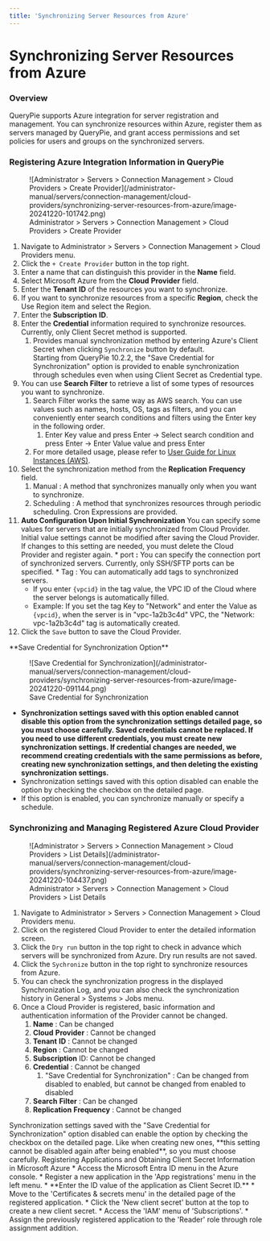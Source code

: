 ```yaml
---
title: 'Synchronizing Server Resources from Azure'
---
```



# Synchronizing Server Resources from Azure

### Overview

QueryPie supports Azure integration for server registration and management. You can synchronize resources within Azure, register them as servers managed by QueryPie, and grant access permissions and set policies for users and groups on the synchronized servers.


### Registering Azure Integration Information in QueryPie

<figure data-layout="center" data-align="center">
![Administrator &gt; Servers &gt; Connection Management &gt; Cloud Providers &gt; Create Provider](/administrator-manual/servers/connection-management/cloud-providers/synchronizing-server-resources-from-azure/image-20241220-101742.png)
<figcaption>
Administrator &gt; Servers &gt; Connection Management &gt; Cloud Providers &gt; Create Provider
</figcaption>
</figure>

1. Navigate to Administrator &gt; Servers &gt; Connection Management &gt; Cloud Providers menu.
2. Click the `+ Create Provider` button in the top right.
3. Enter a name that can distinguish this provider in the **Name** field.
4. Select Microsoft Azure from the **Cloud**   **Provider** field.
5. Enter the **Tenant**   **ID** of the resources you want to synchronize.
6. If you want to synchronize resources from a specific **Region**, check the Use Region item and select the Region.
7. Enter the **Subscription**   **ID**.
8. Enter the **Credential** information required to synchronize resources. Currently, only Client Secret method is supported.
    1. Provides manual synchronization method by entering Azure's Client Secret when clicking `Synchronize` button by default. <br/>Starting from QueryPie 10.2.2, the "Save Credential for Synchronization" option is provided to enable synchronization through schedules even when using Client Secret as Credential type. 
9. You can use **Search**   **Filter** to retrieve a list of some types of resources you want to synchronize. 
    1. Search Filter works the same way as AWS search. You can use values such as names, hosts, OS, tags as filters, and you can conveniently enter search conditions and filters using the Enter key in the following order. 
        1. Enter Key value and press Enter → Select search condition and press Enter → Enter Value value and press Enter 
    2. For more detailed usage, please refer to [User Guide for Linux Instances (AWS)](https://docs.aws.amazon.com/AWSEC2/latest/UserGuide/Using_Filtering.html#advancedsearch). 
10. Select the synchronization method from the **Replication**   **Frequency** field.
    1. Manual : A method that synchronizes manually only when you want to synchronize.
    2. Scheduling : A method that synchronizes resources through periodic scheduling. Cron Expressions are provided.
11.  **Auto Configuration Upon Initial Synchronization** You can specify some values for servers that are initially synchronized from Cloud Provider. Initial value settings cannot be modified after saving the Cloud Provider. If changes to this setting are needed, you must delete the Cloud Provider and register again.
    * port **:**  You can specify the connection port of synchronized servers. Currently, only SSH/SFTP ports can be specified.
    * Tag : You can automatically add tags to synchronized servers. 
        * If you enter `{vpcid}` in the tag value, the VPC ID of the Cloud where the server belongs is automatically filled.
        * Example: If you set the tag Key to "Network" and enter the Value as `{vpcid}`, when the server is in "vpc-1a2b3c4d" VPC, the "Network: vpc-1a2b3c4d" tag is automatically created.
12. Click the `Save` button to save the Cloud Provider.

<Callout type="important">
**Save Credential for Synchronization Option**

<figure data-layout="center" data-align="center">
![Save Credential for Synchronization](/administrator-manual/servers/connection-management/cloud-providers/synchronizing-server-resources-from-azure/image-20241220-091144.png)
<figcaption>
Save Credential for Synchronization
</figcaption>
</figure>

*  **Synchronization settings saved with this option enabled cannot disable this option from the synchronization settings detailed page, so you must choose carefully. Saved credentials cannot be replaced. If you need to use different credentials, you must create new synchronization settings. If credential changes are needed, we recommend creating credentials with the same permissions as before, creating new synchronization settings, and then deleting the existing synchronization settings.** 
* Synchronization settings saved with this option disabled can enable the option by checking the checkbox on the detailed page.
* If this option is enabled, you can synchronize manually or specify a schedule.
</Callout>

### Synchronizing and Managing Registered Azure Cloud Provider

<figure data-layout="center" data-align="center">
![Administrator &gt; Servers &gt; Connection Management &gt; Cloud Providers &gt; List Details](/administrator-manual/servers/connection-management/cloud-providers/synchronizing-server-resources-from-azure/image-20241220-104437.png)
<figcaption>
Administrator &gt; Servers &gt; Connection Management &gt; Cloud Providers &gt; List Details
</figcaption>
</figure>

1. Navigate to Administrator &gt; Servers &gt; Connection Management &gt; Cloud Providers menu.
2. Click on the registered Cloud Provider to enter the detailed information screen.
3. Click the `Dry run` button in the top right to check in advance which servers will be synchronized from Azure. Dry run results are not saved.
4. Click the `Sychronize` button in the top right to synchronize resources from Azure.
5. You can check the synchronization progress in the displayed Synchronization Log, and you can also check the synchronization history in General &gt; Systems &gt; Jobs menu.
6. Once a Cloud Provider is registered, basic information and authentication information of the Provider cannot be changed.
    1.  **Name** : Can be changed
    2.  **Cloud**   **Provider** : Cannot be changed
    3.  **Tenant**   **ID** : Cannot be changed
    4.  **Region** : Cannot be changed
    5.  **Subscription**  ID: Cannot be changed
    6.  **Credential** : Cannot be changed
        1. "Save Credential for Synchronization" : Can be changed from disabled to enabled, but cannot be changed from enabled to disabled
    7.  **Search**   **Filter** : Can be changed
    8.  **Replication**   **Frequency** : Cannot be changed

<Callout type="important">
Synchronization settings saved with the "Save Credential for Synchronization" option disabled can enable the option by checking the checkbox on the detailed page. Like when creating new ones, **this setting cannot be disabled again after being enabled**, so you must choose carefully.
</Callout>

<Callout type="info">
Registering Applications and Obtaining Client Secret Information in Microsoft Azure
* Access the Microsoft Entra ID menu in the Azure console. 
* Register a new application in the 'App registrations' menu in the left menu. 
    * **Enter the ID value of the application as Client Secret ID.** 
* Move to the 'Certificates & secrets menu' in the detailed page of the registered application.
* Click the 'New client secret' button at the top to create a new client secret.
* Access the 'IAM' menu of 'Subscriptions'. 
* Assign the previously registered application to the 'Reader' role through role assignment addition. 
</Callout>
